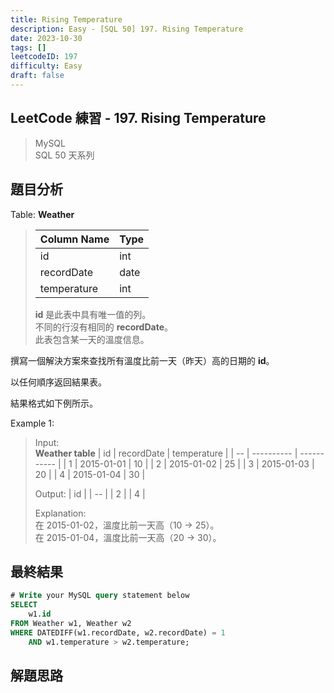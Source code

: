 ```yaml
---
title: Rising Temperature
description: Easy - [SQL 50] 197. Rising Temperature
date: 2023-10-30
tags: []
leetcodeID: 197
difficulty: Easy
draft: false
---
```


## LeetCode 練習 - 197. Rising Temperature
> MySQL  
> SQL 50 天系列

## 題目分析

Table: **Weather**
> | Column Name   | Type    |
> | ------------- | ------- |
> | id            | int     |
> | recordDate    | date    |
> | temperature   | int     |
>
> **id** 是此表中具有唯一值的列。  
> 不同的行沒有相同的 **recordDate**。  
> 此表包含某一天的溫度信息。

撰寫一個解決方案來查找所有溫度比前一天（昨天）高的日期的 **id**。

以任何順序返回結果表。

結果格式如下例所示。

Example 1:  
> Input:  
> **Weather table**
> | id | recordDate | temperature |
> | -- | ---------- | ----------- |
> | 1  | 2015-01-01 | 10          |
> | 2  | 2015-01-02 | 25          |
> | 3  | 2015-01-03 | 20          |
> | 4  | 2015-01-04 | 30          |
>
> Output:
> | id |
> | -- |
> | 2  |
> | 4  |
> 
> Explanation:  
> 在 2015-01-02，溫度比前一天高（10 -> 25）。  
> 在 2015-01-04，溫度比前一天高（20 -> 30）。

## 最終結果

```js:rising-temperature.sql
# Write your MySQL query statement below
SELECT
    w1.id
FROM Weather w1, Weather w2
WHERE DATEDIFF(w1.recordDate, w2.recordDate) = 1
    AND w1.temperature > w2.temperature;
```

## 解題思路